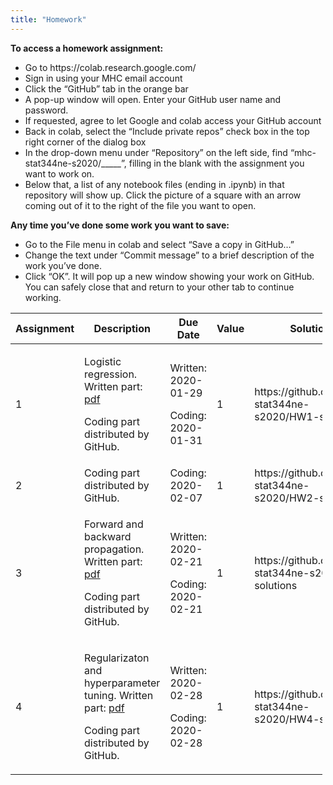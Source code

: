 ```yaml
---
title: "Homework"
---
```


**To access a homework assignment:**

 * Go to https://colab.research.google.com/
 * Sign in using your MHC email account
 * Click the "GitHub" tab in the orange bar
 * A pop-up window will open.  Enter your GitHub user name and password.
 * If requested, agree to let Google and colab access your GitHub account
 * Back in colab, select the "Include private repos" check box in the top right corner of the dialog box
 * In the drop-down menu under "Repository" on the left side, find "mhc-stat344ne-s2020/_____", filling in the blank with the assignment you want to work on.
 * Below that, a list of any notebook files (ending in .ipynb) in that repository will show up.  Click the picture of a square with an arrow coming out of it to the right of the file you want to open.

**Any time you've done some work you want to save:**

 * Go to the File menu in colab and select "Save a copy in GitHub..."
 * Change the text under "Commit message" to a brief description of the work you've done.
 * Click "OK".  It will pop up a new window showing your work on GitHub.  You can safely close that and return to your other tab to continue working.

+------------+--------------------------------------------------------------------------------------+---------------------------------+-------+---------------------------------------------------------------+
| Assignment | Description                                                                          | Due Date                        | Value | Solutions                                                     |
+============+======================================================================================+=================================+=======+===============================================================+
|    1       | Logistic regression.  Written part: [pdf](homework/hw1/hw1_written.pdf)              | Written: 2020-01-29             | 1     | https://github.com/mhc-stat344ne-s2020/HW1-sol                |
|            |                                                                                      |                                 |       |                                                               |
|            | Coding part distributed by GitHub.                                                   | Coding: 2020-01-31              |       |                                                               |
+------------+--------------------------------------------------------------------------------------+---------------------------------+-------+---------------------------------------------------------------+
|    2       | Coding part distributed by GitHub.                                                   | Coding: 2020-02-07              | 1     | https://github.com/mhc-stat344ne-s2020/HW2-sol                |
+------------+--------------------------------------------------------------------------------------+---------------------------------+-------+---------------------------------------------------------------+
|    3       | Forward and backward propagation.  Written part: [pdf](homework/hw3/hw3_written.pdf) | Written: 2020-02-21             | 1     | https://github.com/mhc-stat344ne-s2020/hw3-solutions          |
|            |                                                                                      |                                 |       |                                                               |
|            | Coding part distributed by GitHub.                                                   | Coding: 2020-02-21              |       |                                                               |
+------------+--------------------------------------------------------------------------------------+---------------------------------+-------+---------------------------------------------------------------+
|    4       | Regularizaton and hyperparameter tuning.  Written part:                              | Written: 2020-02-28             | 1     | https://github.com/mhc-stat344ne-s2020/HW4-solutions          |
|            | [pdf](homework/hw4/hw4_written.pdf)                                                  |                                 |       |                                                               |
|            |                                                                                      |                                 |       |                                                               |
|            | Coding part distributed by GitHub.                                                   | Coding: 2020-02-28              |       |                                                               |
+------------+--------------------------------------------------------------------------------------+---------------------------------+-------+---------------------------------------------------------------+

